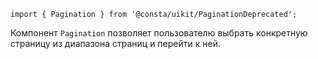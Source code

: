 
```tsx
import { Pagination } from '@consta/uikit/PaginationDeprecated';
```

Компонент `Pagination` позволяет пользователю выбрать конкретную страницу из диапазона страниц
и перейти к ней.

<PaginationExample />
